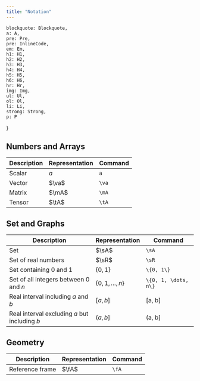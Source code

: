 ```yaml
---
title: "Notation"
---
```


    blockquote: Blockquote,
    a: A,
    pre: Pre,
    pre: InlineCode,
    em: Em,
    h1: H1,
    h2: H2,
    h3: H3,
    h4: H4,
    h5: H5,
    h6: H6,
    hr: Hr,
    img: Img,
    ul: Ul,
    ol: Ol,
    li: Li,
    strong: Strong,
    p: P
}

## Numbers and Arrays

| Description | Representation | Command |
| --- | --- | --- |
| Scalar | $a$ | `a` |
| Vector | $\va$ | `\va` |
| Matrix | $\mA$ | `\mA` |
| Tensor | $\tA$ | `\tA` |

## Set and Graphs

| Description | Representation | Command |
| --- | --- | --- |
| Set | $\sA$ | `\sA` |
| Set of real numbers | $\sR$ | `\sR` |
| Set containing $0$ and $1$ | $\{0, 1\}$ | `\{0, 1\}` |
| Set of all integers between $0$ and $n$ | $\{0, 1, \dots, n\}$ | `\{0, 1, \dots, n\}` |
| Real interval including $a$ and $b$ | $[a, b]$ | [a, b] |
| Real interval excluding $a$ but including $b$ | $(a, b]$ | (a, b] |

## Geometry

| Description | Representation | Command |
| --- | --- | --- |
| Reference frame | $\fA$ | `\fA` |

